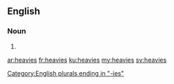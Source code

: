 ==English==

===Noun===
{{head|en|plural}}

# {{plural of|heavy|lang=en}}

[[Category:English plurals ending in "-ies"]]

[[ar:heavies]]
[[fr:heavies]]
[[ku:heavies]]
[[my:heavies]]
[[sv:heavies]]